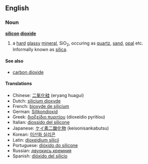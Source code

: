 ==English==

===Noun===
{{wikipedia}}
'''[[silicon]] [[dioxide]]'''

# {{chemistry}} a [[hard]] [[glassy]] [[mineral]], SiO<sub>2</sub>, occuring as [[quartz]], [[sand]], [[opal]] etc. Informally known as [[silica]].

====See also====
*[[carbon dioxide]]

====Translations====
*Chinese: [[二氧化硅]] (eryang huagui)
*Dutch: [[silicium dioxyde]]
*French: [[bioxyde de silicium]]
*German: [[Silikondioxid]]
*Greek: [[διοξείδιο πυριτίου]] (dioxeídio pyritíou)
*Italian: [[diossido del silicone]]
*Japanese: [[ケイ素二酸化物]] (keisonisankabutsu)
*Korean: [[이산화 실리콘]]
*Latin: [[dioxeidium silicii]]
*Portuguese: [[dióxido do silicone]]
*Russian: [[двуокись кремния]]
*Spanish: [[dióxido del silicio]]